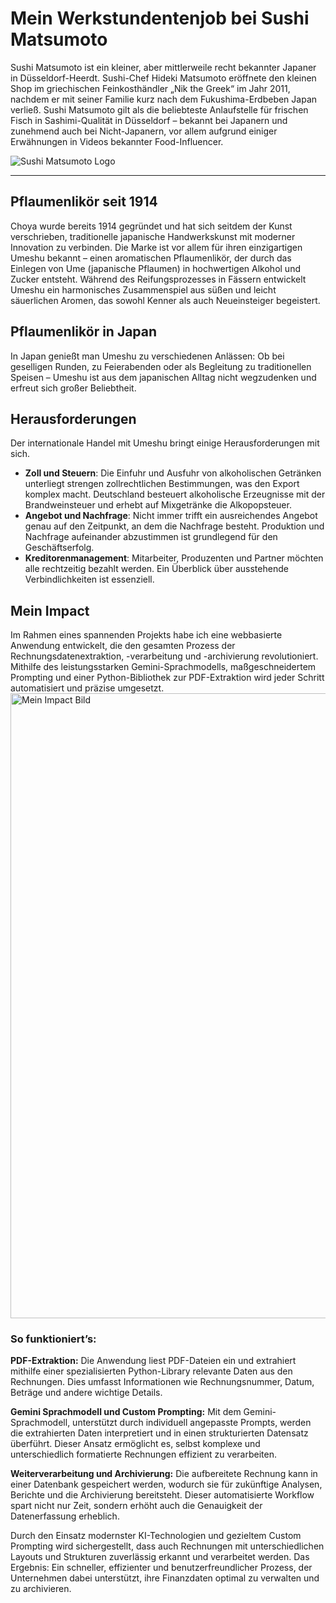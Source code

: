 # Mein Werkstundentenjob bei Sushi Matsumoto

Sushi Matsumoto ist ein kleiner, aber mittlerweile recht bekannter Japaner in Düsseldorf-Heerdt. Sushi-Chef Hideki Matsumoto eröffnete den kleinen Shop im griechischen Feinkosthändler „Nik the Greek“ im Jahr 2011, nachdem er mit seiner Familie kurz nach dem Fukushima-Erdbeben Japan verließ. Sushi Matsumoto gilt als die beliebteste Anlaufstelle für frischen Fisch in Sashimi-Qualität in Düsseldorf – bekannt bei Japanern und zunehmend auch bei Nicht-Japanern, vor allem aufgrund einiger Erwähnungen in Videos bekannter Food-Influencer.

<div style={{ textAlign: 'center' }}>
  <img 
    src="/images/sushi_matsumot_logo.png" 
    alt="Sushi Matsumoto Logo" 
    style={{ maxWidth: '100%', height: 'auto' }} 
  />
</div>


---

## Pflaumenlikör seit 1914

Choya wurde bereits 1914 gegründet und hat sich seitdem der Kunst verschrieben, traditionelle japanische Handwerkskunst mit moderner Innovation zu verbinden. Die Marke ist vor allem für ihren einzigartigen Umeshu bekannt – einen aromatischen Pflaumenlikör, der durch das Einlegen von Ume (japanische Pflaumen) in hochwertigen Alkohol und Zucker entsteht. Während des Reifungsprozesses in Fässern entwickelt Umeshu ein harmonisches Zusammenspiel aus süßen und leicht säuerlichen Aromen, das sowohl Kenner als auch Neueinsteiger begeistert.


## Pflaumenlikör in Japan

In Japan genießt man Umeshu zu verschiedenen Anlässen: Ob bei geselligen Runden, zu Feierabenden oder als Begleitung zu traditionellen Speisen – Umeshu ist aus dem japanischen Alltag nicht wegzudenken und erfreut sich großer Beliebtheit.
## Herausforderungen

Der internationale Handel mit Umeshu bringt einige Herausforderungen mit sich. 

- **Zoll und Steuern**: Die Einfuhr und Ausfuhr von alkoholischen Getränken unterliegt strengen zollrechtlichen Bestimmungen, was den Export komplex macht. Deutschland besteuert alkoholische Erzeugnisse mit der Brandweinsteuer und erhebt auf Mixgetränke die Alkopopsteuer.
- **Angebot und Nachfrage**: Nicht immer trifft ein ausreichendes Angebot genau auf den Zeitpunkt, an dem die Nachfrage besteht. Produktion und Nachfrage aufeinander abzustimmen ist grundlegend für den Geschäftserfolg.
- **Kreditorenmanagement**: Mitarbeiter, Produzenten und Partner möchten alle rechtzeitig bezahlt werden. Ein Überblick über ausstehende Verbindlichkeiten ist essenziell.

## Mein Impact


Im Rahmen eines spannenden Projekts habe ich eine webbasierte Anwendung entwickelt, die den gesamten Prozess der Rechnungsdatenextraktion, -verarbeitung und -archivierung revolutioniert. Mithilfe des leistungsstarken Gemini-Sprachmodells, maßgeschneidertem Prompting und einer Python-Bibliothek zur PDF-Extraktion wird jeder Schritt automatisiert und präzise umgesetzt.
<img src="/images/Screenshots_Choya_tool.png" alt="Mein Impact Bild" width="1000" />


### So funktioniert’s:

**PDF-Extraktion:**
Die Anwendung liest PDF-Dateien ein und extrahiert mithilfe einer spezialisierten Python-Library relevante Daten aus den Rechnungen. Dies umfasst Informationen wie Rechnungsnummer, Datum, Beträge und andere wichtige Details.

**Gemini Sprachmodell und Custom Prompting:**
Mit dem Gemini-Sprachmodell, unterstützt durch individuell angepasste Prompts, werden die extrahierten Daten interpretiert und in einen strukturierten Datensatz überführt. Dieser Ansatz ermöglicht es, selbst komplexe und unterschiedlich formatierte Rechnungen effizient zu verarbeiten.

**Weiterverarbeitung und Archivierung:**
Die aufbereitete Rechnung kann in einer Datenbank gespeichert werden, wodurch sie für zukünftige Analysen, Berichte und die Archivierung bereitsteht. Dieser automatisierte Workflow spart nicht nur Zeit, sondern erhöht auch die Genauigkeit der Datenerfassung erheblich.

Durch den Einsatz modernster KI-Technologien und gezieltem Custom Prompting wird sichergestellt, dass auch Rechnungen mit unterschiedlichen Layouts und Strukturen zuverlässig erkannt und verarbeitet werden. Das Ergebnis: Ein schneller, effizienter und benutzerfreundlicher Prozess, der Unternehmen dabei unterstützt, ihre Finanzdaten optimal zu verwalten und zu archivieren.
